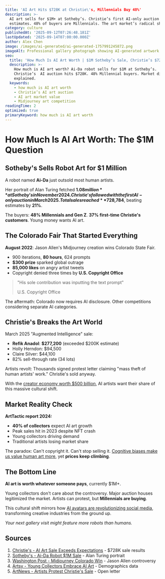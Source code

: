 ```yaml
---
title: 'AI Art Hits $728K at Christie\'s, Millennials Buy 48%'
description: >-
  AI art sells for $1M+ at Sotheby’s. Christie’s first AI-only auction exceeds 
  estimates. 48% of buyers are Millennials. The art market’s radical shift.
category: culture
publishedAt: '2025-09-12T07:26:48.181Z'
lastUpdated: '2025-09-14T07:00:00.000Z'
author: Alex Chen
image: /images/ai-generated/ai-generated-1757991245872.png
imageAlt: Professional gallery photograph showing AI-generated artwork displayed in modern art exhibition setting with sophisticated lighting and museum-quality presentation
seo:
  title: 'How Much Is AI Art Worth | $1M Sotheby’s Sale, Christie’s $728K 2025'
  description: >-
    How much is AI art worth? Ai-Da robot sells for $1M at Sotheby’s.
    Christie’s  AI auction hits $728K. 48% Millennial buyers. Market disruption
    explained.
  keywords:
    - how much is AI art worth
    - Christie’s AI art auction
    - AI art market value
    - Midjourney art competition
readingTime: 2
optimized: true
primaryKeyword: how much is AI art worth
---
```


# How Much Is AI Art Worth: The **$1M** Question

## **Sotheby's** Sells Robot Art for $1 Million

A robot named **Ai-Da** just outsold most human artists.

Her portrait of Alan Turing fetched **$1.08 million** at Sotheby's in November 2024. Christie's followed with the first AI-only auction in March 2025. Total sales reached **$728,784**, beating estimates by **21%**.

The buyers: **48% Millennials and Gen Z**. **37% first-time Christie's customers**. Young money wants AI art.

## The Colorado Fair That Started Everything

**August 2022**: Jason Allen's Midjourney creation wins Colorado State Fair.

- 900 iterations, **80 hours**, 624 prompts
- **$300 prize** sparked global outrage
- **85,000 likes** on angry artist tweets
- Copyright denied three times by **U.S. Copyright Office**

> "His sole contribution was inputting the text prompt"
>
> U.S. Copyright Office

The aftermath: Colorado now requires AI disclosure. Other competitions considering separate AI categories.

## **Christie's** Breaks the Art World

March 2025 "Augmented Intelligence" sale:

- **Refik Anadol**: **$277,200** (exceeded $200K estimate)
- Holly Herndon: $94,500
- Claire Silver: $44,100
- 82% sell-through rate (34 lots)

Artists revolt: Thousands signed protest letter claiming "mass theft of human artists' work." Christie's sold anyway.

With the [creator economy worth $500 billion](/culture/creator-economy-hits-500-billion), AI artists want their share of this massive cultural shift.

## Market Reality Check

**ArtTactic report 2024:**

- **40% of collectors** expect AI art growth
- Peak sales hit in 2023 despite NFT crash
- Young collectors driving demand
- Traditional artists losing market share

The paradox: Can't copyright it. Can't stop selling it. [Cognitive biases make us value human art more](/psychology/your-brain-lies-to-you-cognitive-biases-2025), yet **prices keep climbing**.

## The Bottom Line

**AI art is worth whatever someone pays**, currently $1M+.

Young collectors don't care about the controversy. Major auction houses legitimized the market. Artists can protest, but **Millennials are buying**.

This cultural shift mirrors how [AI avatars are revolutionizing social media](/culture/ai-avatars-revolutionizing-social-media), transforming creative industries from the ground up.

_Your next gallery visit might feature more robots than humans._

## Sources

1. [Christie's - AI Art Sale Exceeds Expectations](https://www.artnews.com/art-news/market/christies-ai-art-sale-augmented-intelligence-controversy-surpasses-expectations-1234734870/) - $728K sale results
2. [Sotheby's - Ai-Da Robot $1M Sale](https://www.npr.org/2025/02/17/nx-s1-5296911/christies-ai-art-auction-protests) - Alan Turing portrait
3. [Washington Post - Midjourney Colorado Win](https://www.washingtonpost.com/technology/2022/09/02/midjourney-artificial-intelligence-state-fair-colorado/) - Jason Allen controversy
4. [Artsy - Young Collectors Embrace AI Art](https://www.artsy.net/article/artsy-editorial-ai-art-winning-young-collectors) - Demographics data
5. [ArtNews - Artists Protest Christie's Sale](https://www.artnews.com/art-news/news/artists-demand-christies-cancels-ai-art-sale-claiming-ai-models-exploit-humans-1234732217/) - Open letter
